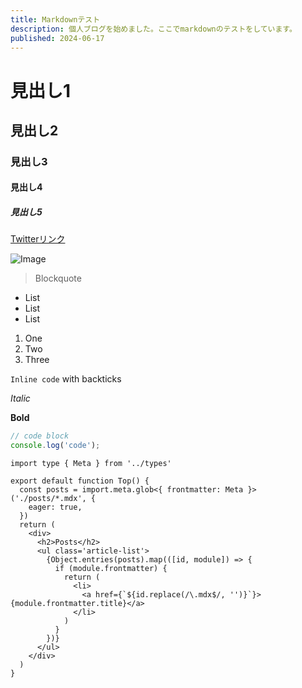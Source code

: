 ```yaml
---
title: Markdownテスト
description: 個人ブログを始めました。ここでmarkdownのテストをしています。
published: 2024-06-17
---
```


# 見出し1
## 見出し2
### 見出し3
#### 見出し4
##### 見出し5

[Twitterリンク](https://x.com/daichi2mori)

![Image](/static/profile.png)

> Blockquote

- List
- List
- List

1. One
2. Two
3. Three

`Inline code` with backticks

*Italic*

**Bold**

```ts
// code block
console.log('code');
```

```tsx showLineNumbers title="honox/markdown.tsx"
import type { Meta } from '../types'

export default function Top() {
  const posts = import.meta.glob<{ frontmatter: Meta }>('./posts/*.mdx', {
    eager: true,
  })
  return (
    <div>
      <h2>Posts</h2>
      <ul class='article-list'>
        {Object.entries(posts).map(([id, module]) => {
          if (module.frontmatter) {
            return (
              <li>
                <a href={`${id.replace(/\.mdx$/, '')}`}>{module.frontmatter.title}</a>
              </li>
            )
          }
        })}
      </ul>
    </div>
  )
}
```
